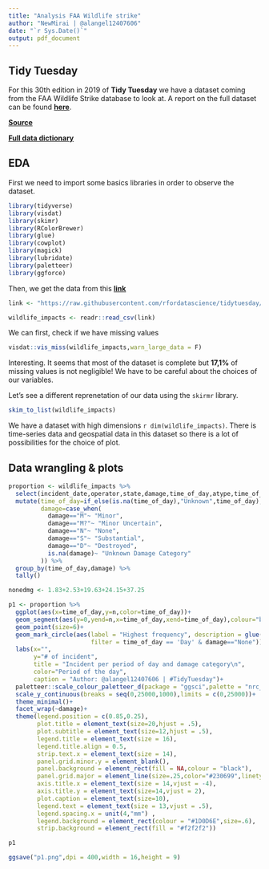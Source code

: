 ```yaml
---
title: "Analysis FAA Wildlife strike"
author: "NewMirai | @alangel12407606"
date: "`r Sys.Date()`"
output: pdf_document
---
```



## Tidy Tuesday

For this 30th edition in 2019 of **Tidy Tuesday** we have a dataset coming from the FAA Wildlife Strike database to look at.
A report on the full dataset can be found [**here**](https://www.faa.gov/airports/airport_safety/wildlife/media/Wildlife-Strike-Report-1990-2017.pdf). 

[**Source**](https://wildlife.faa.gov/)

[**Full data dictionary**](https://wildlife.faa.gov/downloads/fieldlist.xls)


## EDA

First we need to import some basics libraries in order to observe the dataset.

```r
library(tidyverse)
library(visdat)
library(skimr)
library(RColorBrewer)
library(glue)
library(cowplot)
library(magick)
library(lubridate)
library(paletteer)
library(ggforce)
```

Then, we get the data from this [**link**](https://raw.githubusercontent.com/rfordatascience/tidytuesday/master/data/2019/2019-07-23/wildlife_impacts.csv)

```r
link <- "https://raw.githubusercontent.com/rfordatascience/tidytuesday/master/data/2019/2019-07-23/wildlife_impacts.csv"
```


```r
wildlife_impacts <- readr::read_csv(link)
```

We can first, check if we have missing values

```r
visdat::vis_miss(wildlife_impacts,warn_large_data = F)
```

Interesting. It seems that most of the dataset is complete but **17,1%** of missing values is not negligible! We have to be careful about the choices of our variables. 

Let's see a different reprenetation of our data using the `skirmr` library.

```r
skim_to_list(wildlife_impacts)


```


We have a dataset with high dimensions `r dim(wildlife_impacts)`. There is time-series data and geospatial data in this dataset so there is a lot of possibilities for the choice of plot.

## Data wrangling & plots

```r
proportion <- wildlife_impacts %>% 
  select(incident_date,operator,state,damage,time_of_day,atype,time_of_day,phase_of_flt) %>% 
  mutate(time_of_day=if_else(is.na(time_of_day),"Unknown",time_of_day),
         damage=case_when(
           damage=="M"~ "Minor",
           damage=="M?"~ "Minor Uncertain",
           damage=="N"~ "None",
           damage=="S"~ "Substantial",
           damage=="D"~ "Destroyed",
           is.na(damage)~ "Unknown Damage Category"
         )) %>% 
  group_by(time_of_day,damage) %>% 
  tally()

nonedmg <- 1.83+2.53+19.63+24.15+37.25

p1 <- proportion %>% 
  ggplot(aes(x=time_of_day,y=n,color=time_of_day))+
  geom_segment(aes(y=0,yend=n,x=time_of_day,xend=time_of_day),colour="black")+
  geom_point(size=6)+
  geom_mark_circle(aes(label = "Highest frequency", description = glue("{nonedmg} % of incident implies none damage and 37,25 % of incident happens during the day and implied none damage!"),color=time_of_day,
                       filter = time_of_day == 'Day' & damage=="None"))+
  labs(x="",
       y="# of incident",
       title = "Incident per period of day and damage category\n",
       color="Period of the day",
       caption = "Author: @alangel12407606 | #TidyTuesday")+
  paletteer::scale_colour_paletteer_d(package = "ggsci",palette = "nrc_npg")+
  scale_y_continuous(breaks = seq(0,25000,1000),limits = c(0,25000))+
  theme_minimal()+
  facet_wrap(~damage)+
  theme(legend.position = c(0.85,0.25),
        plot.title = element_text(size=20,hjust = .5),
        plot.subtitle = element_text(size=12,hjust = .5),
        legend.title = element_text(size = 16),
        legend.title.align = 0.5,
        strip.text.x = element_text(size = 14),
        panel.grid.minor.y = element_blank(),
        panel.background = element_rect(fill = NA,colour = "black"),
        panel.grid.major = element_line(size=.25,color="#230699",linetype = "dotted"),
        axis.title.x = element_text(size = 14,vjust = -4),
        axis.title.y = element_text(size=14,vjust = 2),
        plot.caption = element_text(size=10),
        legend.text = element_text(size = 13,vjust = .5),
        legend.spacing.x = unit(4,"mm") ,
        legend.background = element_rect(colour = "#1D0D6E",size=.6),
        strip.background = element_rect(fill = "#f2f2f2"))

p1
```

```r

ggsave("p1.png",dpi = 400,width = 16,height = 9)
```

